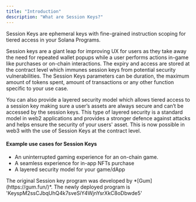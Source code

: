 ```yaml
---
title: "Introduction"
description: "What are Session Keys?"
---
```


Session Keys are ephemeral keys with fine-grained instruction scoping for tiered access in your Solana Programs.

Session keys are a giant leap for improving UX for users as they take away the need for repeated wallet popups while a user performs actions in-game like purchases or on-chain interactions. The expiry and access are stored at the contract level which immunes session keys from potential security vulnerabilities. The Session Keys parameters can be duration, the maximum amount of tokens spent, amount of transactions or any other function specific to your use case.

You can also provide a layered security model which allows tiered access to a session key making sure a user’s assets are always secure and can’t be accessed by the session keys.
This type of layered security is a standard model in web2 applications and provides a stronger defence against attacks and helps ensure the security of your users' asset. This is now possible in web3 with the use of Session Keys at the contract level.

#### Example use cases for Session Keys

- An uninterrupted gaming experience for an on-chain game.
- A seamless experience for in-app NFTs purchase
- A layered security model for your game/dApp

<Card title="Program" icon="lightbulb" iconType="duotone" color="#ca8b04">
  The original Session key program was developed by *[Gum](https://gum.fun/)*.
  The newly deployed program is 'KeyspM2ssCJbqUhQ4k7sveSiY4WjnYsrXkC8oDbwde5'
</Card>
